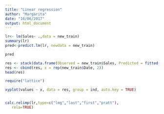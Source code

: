 ```yaml
---
title: "Linear regression"
author: "Margarita"
date: "16/06/2017"
output: html_document
---
```

```r
lr<- lm(Sales~ .,data = new_train)
summary(lr)
pred<-predict.lm(lr, newdata = new_train)
```

```r
pred
```


```r

res <- stack(data.frame(Observed = new_train$Sales, Predicted = fitted(lr)))
res <- cbind(res, x = rep(new_train$Date, 2))
head(res)

require("lattice")

xyplot(values ~ x, data = res, group = ind, auto.key = TRUE)



```

```r
calc.relimp(lr,type=c("lmg","last","first","pratt"),
   rela=TRUE)

```


